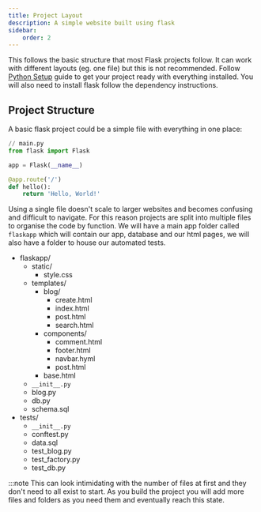 ```yaml
---
title: Project Layout
description: A simple website built using flask
sidebar:
    order: 2
---
```


This follows the basic structure that most Flask projects follow. It can work with different layouts (eg. one file) but this is not recommended. Follow [Python Setup](/guides/python/setting-up) guide to get your project ready with everything installed. You will also need to install flask follow the dependency instructions.

## Project Structure

A basic flask project could be a simple file with everything in one place:

```py
// main.py
from flask import Flask

app = Flask(__name__)

@app.route('/')
def hello():
    return 'Hello, World!'
```

Using a single file doesn't scale to larger websites and becomes confusing and difficult to navigate. For this reason projects are split into multiple files to organise the code by function. We will have a main app folder called `flaskapp` which will contain our app, database and our html pages, we will also have a folder to house our automated tests.



<FileTree>

- flaskapp/
  - static/
    - style.css
  - templates/
    - blog/
      - create.html
      - index.html
      - post.html
      - search.html
    - components/
      - comment.html
      - footer.html
      - navbar.hyml
      - post.html
    - base.html
  - `__init__.py`
  - blog.py
  - db.py
  - schema.sql
- tests/
  - `__init__.py`
  - conftest.py
  - data.sql
  - test_blog.py
  - test_factory.py
  - test_db.py

</FileTree>

:::note
This can look intimidating with the number of files at first and they don't need to all exist to start. As you build the project you will add more files and folders as you need them and eventually reach this state.
